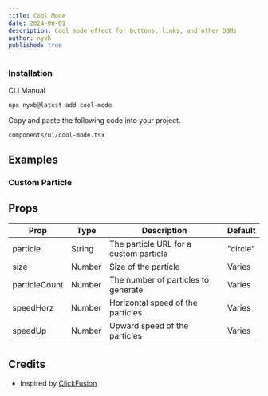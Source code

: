 ```yaml
---
title: Cool Mode
date: 2024-06-01
description: Cool mode effect for buttons, links, and other DOMs
author: nyxb
published: true
---
```


<ComponentPreview name="cool-mode-demo" />


### Installation

<Tabs defaultValue="cli">

<TabsList>
  <TabsTrigger value="cli">CLI</TabsTrigger>
  <TabsTrigger value="manual">Manual</TabsTrigger>
</TabsList>
<TabsContent value="cli">

```bash
npx nyxb@latest add cool-mode
```

</TabsContent>

<TabsContent value="manual">

<Steps>

Copy and paste the following code into your project.

```text
components/ui/cool-mode.tsx
```

<ComponentSource name="cool-mode" />

</Steps>

</TabsContent>

</Tabs>

## Examples

### Custom Particle

<ComponentPreview name="cool-mode-custom" />

## Props

| Prop                      | Type                      | Description                                                  | Default  |
| ------------------------- | ------------------------- | ------------------------------------------------------------ | -------- |
| particle                  | String                    | The particle URL for a custom particle                       | "circle" |
| size                      | Number                    | Size of the particle                                         |  Varies  |
| particleCount             | Number                    | The number of particles to generate                          |  Varies  |
| speedHorz                 | Number                    | Horizontal speed of the particles                            |  Varies  |
| speedUp                   | Number                    | Upward speed of the particles                                |  Varies  |


## Credits

- Inspired by [ClickFusion](https://github.com/BankkRoll/ClickFusion)
